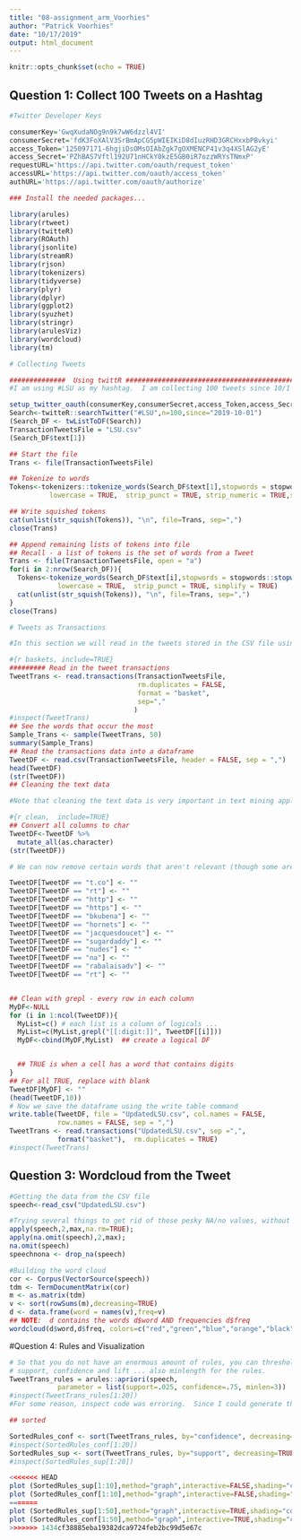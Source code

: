 ```yaml
---
title: "08-assignment_arm_Voorhies"
author: "Patrick Voorhies"
date: "10/17/2019"
output: html_document
---
```


```r
knitr::opts_chunk$set(echo = TRUE)
```

## Question 1: Collect 100 Tweets on a Hashtag

```r
#Twitter Developer Keys

consumerKey='GwqXudaNOg9n9k7wW6dzzl4VI'
consumerSecret='fdK3FoXAlV3SrBmApCG5pWIEIKiD8dIuzRHD3GRCHxxbPBvkyi'
access_Token='125097171-6hgjiDsOMsOIAbZgk7gOXMENCP41v3q4XSlAG2yE'
access_Secret='PZhBAS7Vftl192U71nHCkY0kzE5GB0iR7ozzWRYsTNmxP'
requestURL='https://api.twitter.com/oauth/request_token'
accessURL='https://api.twitter.com/oauth/access_token'
authURL='https://api.twitter.com/oauth/authorize'

### Install the needed packages...

library(arules)
library(rtweet)
library(twitteR)
library(ROAuth)
library(jsonlite)
library(streamR)
library(rjson)
library(tokenizers)
library(tidyverse)
library(plyr)
library(dplyr)
library(ggplot2)
library(syuzhet)
library(stringr)
library(arulesViz)
library(wordcloud)
library(tm)

# Collecting Tweets

##############  Using twittR ##########################################################
#I am using #LSU as my hashtag.  I am collecting 100 tweets since 10/1

setup_twitter_oauth(consumerKey,consumerSecret,access_Token,access_Secret)
Search<-twitteR::searchTwitter("#LSU",n=100,since="2019-10-01")
(Search_DF <- twListToDF(Search))
TransactionTweetsFile = "LSU.csv"
(Search_DF$text[1])

## Start the file
Trans <- file(TransactionTweetsFile)

## Tokenize to words 
Tokens<-tokenizers::tokenize_words(Search_DF$text[1],stopwords = stopwords::stopwords("en"), 
          lowercase = TRUE,  strip_punct = TRUE, strip_numeric = TRUE,simplify = TRUE)

## Write squished tokens
cat(unlist(str_squish(Tokens)), "\n", file=Trans, sep=",")
close(Trans)

## Append remaining lists of tokens into file
## Recall - a list of tokens is the set of words from a Tweet
Trans <- file(TransactionTweetsFile, open = "a")
for(i in 2:nrow(Search_DF)){
  Tokens<-tokenize_words(Search_DF$text[i],stopwords = stopwords::stopwords("en"), 
            lowercase = TRUE,  strip_punct = TRUE, simplify = TRUE)
  cat(unlist(str_squish(Tokens)), "\n", file=Trans, sep=",")
}
close(Trans)

# Tweets as Transactions

#In this section we will read in the tweets stored in the CSV file using the (Association Rule Mining) ARM library. Each tweet will be considered a basket of words. We can use ARM to determine associations of words in tweets. 

#{r baskets, include=TRUE}
######### Read in the tweet transactions
TweetTrans <- read.transactions(TransactionTweetsFile,
                                rm.duplicates = FALSE, 
                                format = "basket",
                                sep=","
                               )
#inspect(TweetTrans)
## See the words that occur the most
Sample_Trans <- sample(TweetTrans, 50)
summary(Sample_Trans)
## Read the transactions data into a dataframe
TweetDF <- read.csv(TransactionTweetsFile, header = FALSE, sep = ",")
head(TweetDF)
(str(TweetDF))
## Cleaning the text data

#Note that cleaning the text data is very important in text mining applications. Tweets are especially "messy". We will remove "rt", "http", etc and any other strings of no importance.

#{r clean,  include=TRUE}
## Convert all columns to char 
TweetDF<-TweetDF %>%
  mutate_all(as.character)
(str(TweetDF))

# We can now remove certain words that aren't relevant (though some are prevelant in the twitter-verse *eyeroll*)

TweetDF[TweetDF == "t.co"] <- ""
TweetDF[TweetDF == "rt"] <- ""
TweetDF[TweetDF == "http"] <- ""
TweetDF[TweetDF == "https"] <- ""
TweetDF[TweetDF == "bkubena"] <- ""
TweetDF[TweetDF == "hornets"] <- ""
TweetDF[TweetDF == "jacquesdoucet"] <- ""
TweetDF[TweetDF == "sugardaddy"] <- ""
TweetDF[TweetDF == "nudes"] <- ""
TweetDF[TweetDF == "na"] <- ""
TweetDF[TweetDF == "rabalaisadv"] <- ""
TweetDF[TweetDF == "rt"] <- ""


## Clean with grepl - every row in each column
MyDF<-NULL
for (i in 1:ncol(TweetDF)){
  MyList=c() # each list is a column of logicals ...
  MyList=c(MyList,grepl("[[:digit:]]", TweetDF[[i]]))
  MyDF<-cbind(MyDF,MyList)  ## create a logical DF


  ## TRUE is when a cell has a word that contains digits
}
## For all TRUE, replace with blank
TweetDF[MyDF] <- ""
(head(TweetDF,10))
# Now we save the dataframe using the write table command 
write.table(TweetDF, file = "UpdatedLSU.csv", col.names = FALSE, 
            row.names = FALSE, sep = ",")
TweetTrans <- read.transactions("UpdatedLSU.csv", sep =",", 
            format("basket"),  rm.duplicates = TRUE)
#inspect(TweetTrans)

```

## Question 3: Wordcloud from the Tweet

```r

#Getting the data from the CSV file
speech<-read_csv("UpdatedLSU.csv")

#Trying several things to get rid of those pesky NA/no values, without luck... interested to see what other folks did
apply(speech,2,max,na.rm=TRUE);
apply(na.omit(speech),2,max);
na.omit(speech)
speechnona <- drop_na(speech)

#Building the word cloud
cor <- Corpus(VectorSource(speech))
tdm <- TermDocumentMatrix(cor)
m <- as.matrix(tdm)
v <- sort(rowSums(m),decreasing=TRUE)
d <- data.frame(word = names(v),freq=v)
## NOTE:  d contains the words d$word AND frequencies d$freq
wordcloud(d$word,d$freq, colors=c("red","green","blue","orange","black","purple", "seagreen") , random.color = TRUE, min.freq = 3)

```

#Question 4:  Rules and Visualization
```r
# So that you do not have an enormous amount of rules, you can thresholds for
# support, confidence and lift ... also minlength for the rules. 
TweetTrans_rules = arules::apriori(speech, 
            parameter = list(support=.025, confidence=.75, minlen=3))
#inspect(TweetTrans_rules[1:20])
#For some reason, inspect code was erroring.  Since I could generate the visualization without it, I will troubleshoot in class

## sorted

SortedRules_conf <- sort(TweetTrans_rules, by="confidence", decreasing=TRUE)
#inspect(SortedRules_conf[1:20])
SortedRules_sup <- sort(TweetTrans_rules, by="support", decreasing=TRUE)
#inspect(SortedRules_sup[1:20])

```


```r
<<<<<<< HEAD
plot (SortedRules_sup[1:10],method="graph",interactive=FALSE,shading="confidence") 
plot (SortedRules_conf[1:10],method="graph",interactive=FALSE,shading="confidence") 
=======
plot (SortedRules_sup[1:50],method="graph",interactive=TRUE,shading="confidence") 
plot (SortedRules_conf[1:50],method="graph",interactive=TRUE,shading="confidence") 
>>>>>>> 1434cf38885eba19382dca9724feb2bc99d5e67c
```



